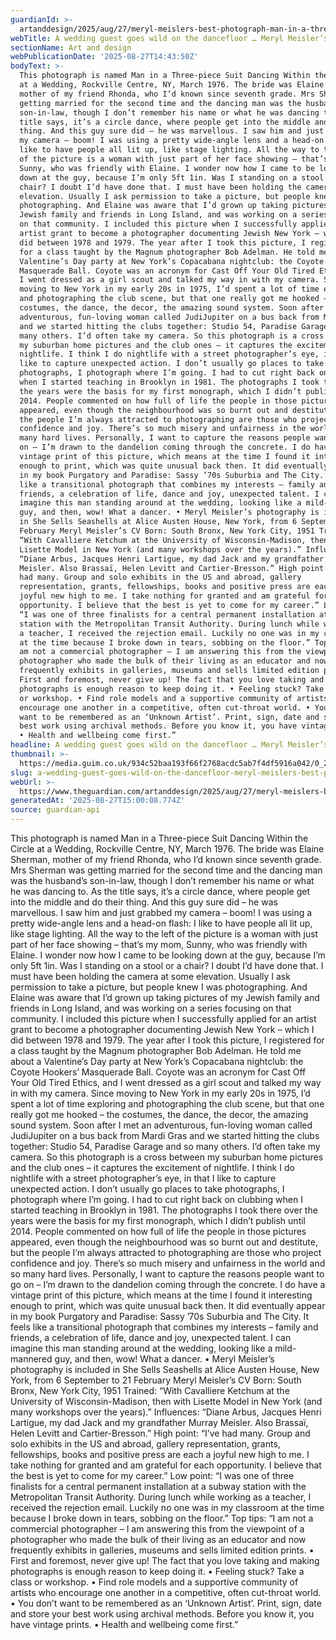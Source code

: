 ```yaml
---
guardianId: >-
  artanddesign/2025/aug/27/meryl-meislers-best-photograph-man-in-a-three-piece-suit-dancing-within-the-circle-at-a-wedding
webTitle: A wedding guest goes wild on the dancefloor … Meryl Meisler’s best photograph
sectionName: Art and design
webPublicationDate: '2025-08-27T14:43:50Z'
bodyText: >-
  This photograph is named Man in a Three-piece Suit Dancing Within the Circle
  at a Wedding, Rockville Centre, NY, March 1976. The bride was Elaine Sherman,
  mother of my friend Rhonda, who I’d known since seventh grade. Mrs Sherman was
  getting married for the second time and the dancing man was the husband’s
  son-in-law, though I don’t remember his name or what he was dancing to. As the
  title says, it’s a circle dance, where people get into the middle and do their
  thing. And this guy sure did – he was marvellous. I saw him and just grabbed
  my camera – boom! I was using a pretty wide-angle lens and a head-on flash: I
  like to have people all lit up, like stage lighting. All the way to the left
  of the picture is a woman with just part of her face showing – that’s my mom,
  Sunny, who was friendly with Elaine. I wonder now how I came to be looking
  down at the guy, because I’m only 5ft 1in. Was I standing on a stool or a
  chair? I doubt I’d have done that. I must have been holding the camera at some
  elevation. Usually I ask permission to take a picture, but people knew I was
  photographing. And Elaine was aware that I’d grown up taking pictures of my
  Jewish family and friends in Long Island, and was working on a series focusing
  on that community. I included this picture when I successfully applied for an
  artist grant to become a photographer documenting Jewish New York – which I
  did between 1978 and 1979. The year after I took this picture, I registered
  for a class taught by the Magnum photographer Bob Adelman. He told me about a
  Valentine’s Day party at New York’s Copacabana nightclub: the Coyote Hookers’
  Masquerade Ball. Coyote was an acronym for Cast Off Your Old Tired Ethics, and
  I went dressed as a girl scout and talked my way in with my camera. Since
  moving to New York in my early 20s in 1975, I’d spent a lot of time exploring
  and photographing the club scene, but that one really got me hooked – the
  costumes, the dance, the decor, the amazing sound system. Soon after I met an
  adventurous, fun-loving woman called JudiJupiter on a bus back from Mardi Gras
  and we started hitting the clubs together: Studio 54, Paradise Garage and so
  many others. I’d often take my camera. So this photograph is a cross between
  my suburban home pictures and the club ones – it captures the excitement of
  nightlife. I think I do nightlife with a street photographer’s eye, in that I
  like to capture unexpected action. I don’t usually go places to take
  photographs, I photograph where I’m going. I had to cut right back on clubbing
  when I started teaching in Brooklyn in 1981. The photographs I took there over
  the years were the basis for my first monograph, which I didn’t publish until
  2014. People commented on how full of life the people in those pictures
  appeared, even though the neighbourhood was so burnt out and destitute, but
  the people I’m always attracted to photographing are those who project
  confidence and joy. There’s so much misery and unfairness in the world and so
  many hard lives. Personally, I want to capture the reasons people want to go
  on – I’m drawn to the dandelion coming through the concrete. I do have a
  vintage print of this picture, which means at the time I found it interesting
  enough to print, which was quite unusual back then. It did eventually appear
  in my book Purgatory and Paradise: Sassy ’70s Suburbia and The City. It feels
  like a transitional photograph that combines my interests – family and
  friends, a celebration of life, dance and joy, unexpected talent. I can
  imagine this man standing around at the wedding, looking like a mild-mannered
  guy, and then, wow! What a dancer. • Meryl Meisler’s photography is included
  in She Sells Seashells at Alice Austen House, New York, from 6 September to 21
  February Meryl Meisler’s CV Born: South Bronx, New York City, 1951 Trained:
  “With Cavalliere Ketchum at the University of Wisconsin-Madison, then with
  Lisette Model in New York (and many workshops over the years).” Influences:
  “Diane Arbus, Jacques Henri Lartigue, my dad Jack and my grandfather Murray
  Meisler. Also Brassaï, Helen Levitt and Cartier-Bresson.” High point: “I’ve
  had many. Group and solo exhibits in the US and abroad, gallery
  representation, grants, fellowships, books and positive press are each a
  joyful new high to me. I take nothing for granted and am grateful for each
  opportunity. I believe that the best is yet to come for my career.” Low point:
  “I was one of three finalists for a central permanent installation at a subway
  station with the Metropolitan Transit Authority. During lunch while working as
  a teacher, I received the rejection email. Luckily no one was in my classroom
  at the time because I broke down in tears, sobbing on the floor.” Top tips: “I
  am not a commercial photographer – I am answering this from the viewpoint of a
  photographer who made the bulk of their living as an educator and now
  frequently exhibits in galleries, museums and sells limited edition prints. •
  First and foremost, never give up! The fact that you love taking and making
  photographs is enough reason to keep doing it. • Feeling stuck? Take a class
  or workshop. • Find role models and a supportive community of artists who
  encourage one another in a competitive, often cut-throat world. • You don’t
  want to be remembered as an ‘Unknown Artist’. Print, sign, date and store your
  best work using archival methods. Before you know it, you have vintage prints.
  • Health and wellbeing come first.”
headline: A wedding guest goes wild on the dancefloor … Meryl Meisler’s best photograph
thumbnail: >-
  https://media.guim.co.uk/934c52baa193f66f2768acdc5ab7f4df5916a042/0_204_3000_2400/500.jpg
slug: a-wedding-guest-goes-wild-on-the-dancefloor-meryl-meislers-best-photograph
webUrl: >-
  https://www.theguardian.com/artanddesign/2025/aug/27/meryl-meislers-best-photograph-man-in-a-three-piece-suit-dancing-within-the-circle-at-a-wedding
generatedAt: '2025-08-27T15:00:08.774Z'
source: guardian-api
---
```

This photograph is named Man in a Three-piece Suit Dancing Within the Circle at a Wedding, Rockville Centre, NY, March 1976. The bride was Elaine Sherman, mother of my friend Rhonda, who I’d known since seventh grade. Mrs Sherman was getting married for the second time and the dancing man was the husband’s son-in-law, though I don’t remember his name or what he was dancing to. As the title says, it’s a circle dance, where people get into the middle and do their thing. And this guy sure did – he was marvellous. I saw him and just grabbed my camera – boom! I was using a pretty wide-angle lens and a head-on flash: I like to have people all lit up, like stage lighting. All the way to the left of the picture is a woman with just part of her face showing – that’s my mom, Sunny, who was friendly with Elaine. I wonder now how I came to be looking down at the guy, because I’m only 5ft 1in. Was I standing on a stool or a chair? I doubt I’d have done that. I must have been holding the camera at some elevation. Usually I ask permission to take a picture, but people knew I was photographing. And Elaine was aware that I’d grown up taking pictures of my Jewish family and friends in Long Island, and was working on a series focusing on that community. I included this picture when I successfully applied for an artist grant to become a photographer documenting Jewish New York – which I did between 1978 and 1979. The year after I took this picture, I registered for a class taught by the Magnum photographer Bob Adelman. He told me about a Valentine’s Day party at New York’s Copacabana nightclub: the Coyote Hookers’ Masquerade Ball. Coyote was an acronym for Cast Off Your Old Tired Ethics, and I went dressed as a girl scout and talked my way in with my camera. Since moving to New York in my early 20s in 1975, I’d spent a lot of time exploring and photographing the club scene, but that one really got me hooked – the costumes, the dance, the decor, the amazing sound system. Soon after I met an adventurous, fun-loving woman called JudiJupiter on a bus back from Mardi Gras and we started hitting the clubs together: Studio 54, Paradise Garage and so many others. I’d often take my camera. So this photograph is a cross between my suburban home pictures and the club ones – it captures the excitement of nightlife. I think I do nightlife with a street photographer’s eye, in that I like to capture unexpected action. I don’t usually go places to take photographs, I photograph where I’m going. I had to cut right back on clubbing when I started teaching in Brooklyn in 1981. The photographs I took there over the years were the basis for my first monograph, which I didn’t publish until 2014. People commented on how full of life the people in those pictures appeared, even though the neighbourhood was so burnt out and destitute, but the people I’m always attracted to photographing are those who project confidence and joy. There’s so much misery and unfairness in the world and so many hard lives. Personally, I want to capture the reasons people want to go on – I’m drawn to the dandelion coming through the concrete. I do have a vintage print of this picture, which means at the time I found it interesting enough to print, which was quite unusual back then. It did eventually appear in my book Purgatory and Paradise: Sassy ’70s Suburbia and The City. It feels like a transitional photograph that combines my interests – family and friends, a celebration of life, dance and joy, unexpected talent. I can imagine this man standing around at the wedding, looking like a mild-mannered guy, and then, wow! What a dancer. • Meryl Meisler’s photography is included in She Sells Seashells at Alice Austen House, New York, from 6 September to 21 February Meryl Meisler’s CV Born: South Bronx, New York City, 1951 Trained: “With Cavalliere Ketchum at the University of Wisconsin-Madison, then with Lisette Model in New York (and many workshops over the years).” Influences: “Diane Arbus, Jacques Henri Lartigue, my dad Jack and my grandfather Murray Meisler. Also Brassaï, Helen Levitt and Cartier-Bresson.” High point: “I’ve had many. Group and solo exhibits in the US and abroad, gallery representation, grants, fellowships, books and positive press are each a joyful new high to me. I take nothing for granted and am grateful for each opportunity. I believe that the best is yet to come for my career.” Low point: “I was one of three finalists for a central permanent installation at a subway station with the Metropolitan Transit Authority. During lunch while working as a teacher, I received the rejection email. Luckily no one was in my classroom at the time because I broke down in tears, sobbing on the floor.” Top tips: “I am not a commercial photographer – I am answering this from the viewpoint of a photographer who made the bulk of their living as an educator and now frequently exhibits in galleries, museums and sells limited edition prints. • First and foremost, never give up! The fact that you love taking and making photographs is enough reason to keep doing it. • Feeling stuck? Take a class or workshop. • Find role models and a supportive community of artists who encourage one another in a competitive, often cut-throat world. • You don’t want to be remembered as an ‘Unknown Artist’. Print, sign, date and store your best work using archival methods. Before you know it, you have vintage prints. • Health and wellbeing come first.”
